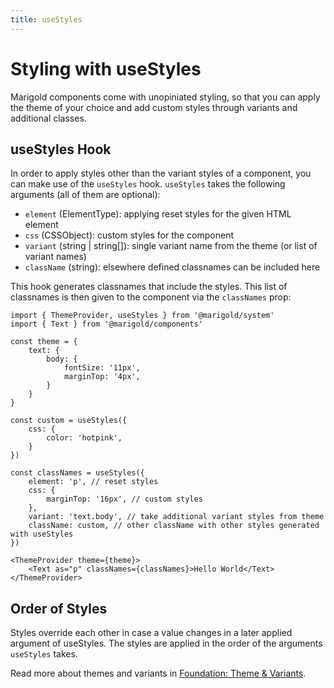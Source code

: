 ```yaml
---
title: useStyles
---
```


# Styling with useStyles

Marigold components come with unopiniated styling, so that you can apply the theme of your choice and add custom styles through variants and additional classes.

## useStyles Hook

In order to apply styles other than the variant styles of a component, you can make use of the `useStyles` hook. `useStyles` takes the following arguments (all of them are optional):

- `element` (ElementType): applying reset styles for the given HTML element
- `css` (CSSObject): custom styles for the component
- `variant` (string | string[]): single variant name from the theme (or list of variant names)
- `className` (string): elsewhere defined classnames can be included here

This hook generates classnames that include the styles. This list of classnames is then given to the component via the `classNames` prop:

```tsx onlyCode
import { ThemeProvider, useStyles } from '@marigold/system'
import { Text } from '@marigold/components'

const theme = {
	text: {
		body: {
			fontSize: '11px',
			marginTop: '4px',
		}
	}
}

const custom = useStyles({
	css: {
		color: 'hotpink',
	}
})

const classNames = useStyles({
	element: 'p', // reset styles
	css: {
		marginTop: '16px', // custom styles
	},
	variant: 'text.body', // take additional variant styles from theme
	className: custom, // other className with other styles generated with useStyles
})

<ThemeProvider theme={theme}>
	<Text as="p" classNames={classNames}>Hello World</Text>
</ThemeProvider>
```

## Order of Styles

Styles override each other in case a value changes in a later applied argument of useStyles. The styles are applied in the order of the arguments `useStyles` takes.

Read more about themes and variants in [Foundation: Theme & Variants](/foundation/themes-variants).
